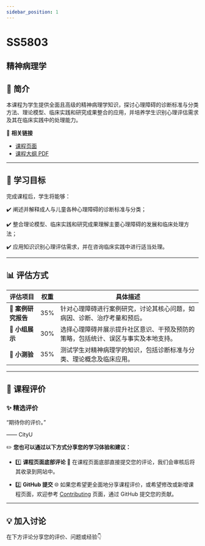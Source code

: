 ```yaml
---
sidebar_position: 1
---
```


# SS5803
## 精神病理学

## **📘 简介**
本课程为学生提供全面且高级的精神病理学知识，探讨心理障碍的诊断标准与分类方法、理论模型、临床实践和研究成果整合的应用，并培养学生识别心理评估需求及其在临床实践中的处理能力。

🔗 **相关链接**
- [课程页面](https://www.cityu.edu.hk/catalogue/pg/202425/course/SS5803.htm)
- [课程大纲 PDF](https://www.cityu.edu.hk/catalogue/pg/202425/course/SS5803.pdf)

---

## **🎯 学习目标**

完成课程后，学生将能够：

✔️ 阐述并解释成人与儿童各种心理障碍的诊断标准与分类；

✔️ 整合理论模型、临床实践和研究成果理解主要心理障碍的发展和临床处理方法；

✔️ 应用知识识别心理评估需求，并在咨询临床实践中进行适当处理。

---

## **📊 评估方式**

| **评估项目**             | **权重** | **具体描述**                                                                                       |
|------------------------|---------|---------------------------------------------------------------------------------------------------|
| **📄 案例研究报告**        | 35%     | 针对心理障碍进行案例研究，讨论其核心问题，如病因、诊断、治疗考量和预后。                                               |
| **🎤 小组展示**          | 30%     | 选择心理障碍并展示提升社区意识、干预及预防的策略，包括统计、误区与事实及本地支持。                                       |
| **📝 小测验**           | 35%     | 测试学生对精神病理学的知识，包括诊断标准与分类、理论概念及临床应用。                                                 |

---

## **💬 课程评价**

### ✨ **精选评价**
<div className={commentStyles.commentBox}>
    <p className={commentStyles.commentText}>
        “期待你的评价。”
    </p>
    <p className={commentStyles.commentAuthor}>—— CityU</p>
</div>

✏️ **您也可以通过以下方式分享您的学习体验和建议：**

- 1️⃣ **课程页面底部评论**
💬 在课程页面底部直接提交您的评论，我们会审核后将其收录到网站中。

- 2️⃣ **GitHub 提交**
🌐 如果您希望更全面地分享课程评价，或希望修改或新增课程页面，欢迎参考 [Contributing](https://penjc.github.io/CityU/contributing) 页面，通过 GitHub 提交您的贡献。

---

## **💡 加入讨论**

在下方评论分享您的评价、问题或经验👇
<Utterances />
